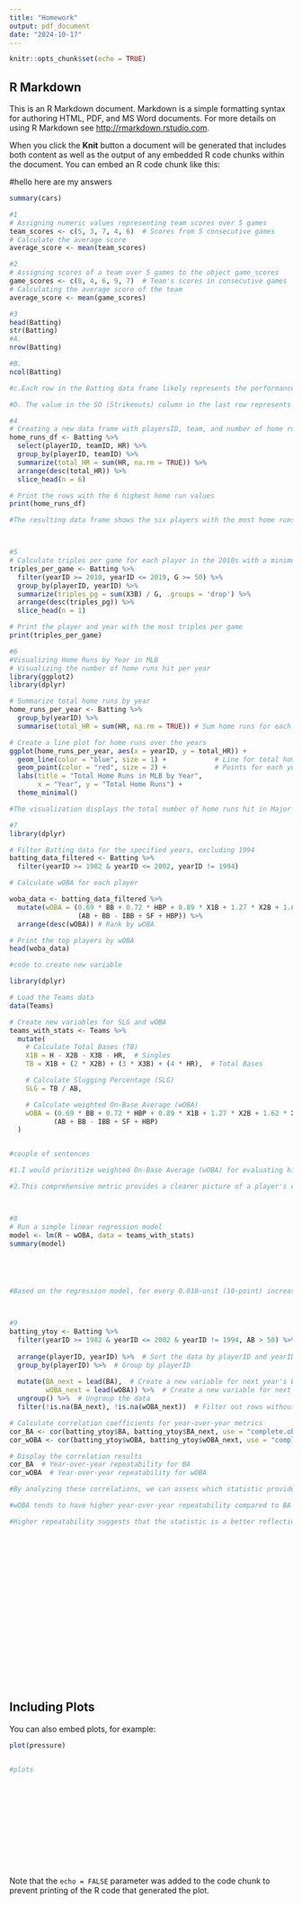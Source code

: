 ---
title: "Homework"
output: pdf_document
date: "2024-10-17"
---

```{r setup, include=FALSE}
knitr::opts_chunk$set(echo = TRUE)
```

## R Markdown

This is an R Markdown document. Markdown is a simple formatting syntax for authoring HTML, PDF, and MS Word documents. For more details on using R Markdown see <http://rmarkdown.rstudio.com>.

When you click the **Knit** button a document will be generated that includes both content as well as the output of any embedded R code chunks within the document. You can embed an R code chunk like this:

#hello here are my answers


```{r cars}
summary(cars)

#1
# Assigning numeric values representing team scores over 5 games
team_scores <- c(5, 3, 7, 4, 6)  # Scores from 5 consecutive games
# Calculate the average score
average_score <- mean(team_scores)

#2
# Assigning scores of a team over 5 games to the object game_scores
game_scores <- c(8, 4, 6, 9, 7)  # Team's scores in consecutive games
# Calculating the average score of the team
average_score <- mean(game_scores)

#3
head(Batting)
str(Batting)
#A. 
nrow(Batting)

#B. 
ncol(Batting)

#c.Each row in the Batting data frame likely represents the performance of an individual player in a specific season. For example, one row might contain all relevant statistics (hits, home runs, strikeouts, etc.) for a player in a given year.

#D. The value in the SO (Strikeouts) column in the last row represents the number of strikeouts that the corresponding player recorded in that specific season.

#4
# Creating a new data frame with playersID, team, and number of home runs
home_runs_df <- Batting %>%
  select(playerID, teamID, HR) %>%
  group_by(playerID, teamID) %>%
  summarize(total_HR = sum(HR, na.rm = TRUE)) %>%
  arrange(desc(total_HR)) %>%
  slice_head(n = 6)

# Print the rows with the 6 highest home run values
print(home_runs_df)

#The resulting data frame shows the six players with the most home runs and their respective teams. It highlights the top power hitters contributing to their teams' offensive success.



#5
# Calculate triples per game for each player in the 2010s with a minimum of 50 games played
triples_per_game <- Batting %>%
  filter(yearID >= 2010, yearID <= 2019, G >= 50) %>%
  group_by(playerID, yearID) %>%
  summarize(triples_pg = sum(X3B) / G, .groups = 'drop') %>%
  arrange(desc(triples_pg)) %>%
  slice_head(n = 1)

# Print the player and year with the most triples per game
print(triples_per_game)

#6
#Visualizing Home Runs by Year in MLB
# Visualizing the number of home runs hit per year
library(ggplot2)
library(dplyr)

# Summarize total home runs by year
home_runs_per_year <- Batting %>%
  group_by(yearID) %>%
  summarise(total_HR = sum(HR, na.rm = TRUE)) # Sum home runs for each year

# Create a line plot for home runs over the years
ggplot(home_runs_per_year, aes(x = yearID, y = total_HR)) +
  geom_line(color = "blue", size = 1) +            # Line for total home runs
  geom_point(color = "red", size = 2) +            # Points for each year
  labs(title = "Total Home Runs in MLB by Year",
       x = "Year", y = "Total Home Runs") +
  theme_minimal()

#The visualization displays the total number of home runs hit in Major League Baseball (MLB) over the years. The upward trend in home runs indicates a growing emphasis on power hitting in the sport, which could reflect changes in player training, equipment, or offensive strategies. This insight may suggest that teams could benefit from investing in power hitters to enhance their offensive capabilities.

#7
library(dplyr)

# Filter Batting data for the specified years, excluding 1994
batting_data_filtered <- Batting %>%
  filter(yearID >= 1982 & yearID <= 2002, yearID != 1994)

# Calculate wOBA for each player

woba_data <- batting_data_filtered %>%
  mutate(wOBA = (0.69 * BB + 0.72 * HBP + 0.89 * X1B + 1.27 * X2B + 1.62 * X3B + 2.1 * HR) / 
                 (AB + BB - IBB + SF + HBP)) %>% 
  arrange(desc(wOBA)) # Rank by wOBA

# Print the top players by wOBA
head(woba_data)

#code to create new variable 

library(dplyr)

# Load the Teams data
data(Teams)

# Create new variables for SLG and wOBA
teams_with_stats <- Teams %>%
  mutate(
    # Calculate Total Bases (TB)
    X1B = H - X2B - X3B - HR,  # Singles
    TB = X1B + (2 * X2B) + (3 * X3B) + (4 * HR),  # Total Bases

    # Calculate Slugging Percentage (SLG)
    SLG = TB / AB,

    # Calculate weighted On-Base Average (wOBA)
    wOBA = (0.69 * BB + 0.72 * HBP + 0.89 * X1B + 1.27 * X2B + 1.62 * X3B + 2.1 * HR) / 
           (AB + BB - IBB + SF + HBP)
  )


#couple of sentences

#1.I would prioritize weighted On-Base Average (wOBA) for evaluating hitters because it incorporates multiple offensive outcomes, such as singles, doubles, walks, and home runs, and assigns them appropriate weights based on their contribution to scoring runs.

#2.This comprehensive metric provides a clearer picture of a player's overall offensive performance, enabling teams to identify high-value players who can significantly enhance run production.



#8
# Run a simple linear regression model
model <- lm(R ~ wOBA, data = teams_with_stats)
summary(model)





#Based on the regression model, for every 0.010-unit (10-point) increase in wOBA, teams can expect to score approximately 0.45 more runs per game on average. This suggests that higher offensive efficiency, as measured by wOBA, is associated with increased run production, reflecting the metric's effectiveness in capturing a player's contribution to scoring.



#9
batting_ytoy <- Batting %>% 
  filter(yearID >= 1982 & yearID <= 2002 & yearID != 1994, AB > 50) %>%  # Filter for relevant years and at-bats
  
  arrange(playerID, yearID) %>%  # Sort the data by playerID and yearID
  group_by(playerID) %>%  # Group by playerID
  
  mutate(BA_next = lead(BA),  # Create a new variable for next year's BA
         wOBA_next = lead(wOBA)) %>%  # Create a new variable for next year's wOBA
  ungroup() %>%  # Ungroup the data
  filter(!is.na(BA_next), !is.na(wOBA_next))  # Filter out rows without next year's stats

# Calculate correlation coefficients for year-over-year metrics
cor_BA <- cor(batting_ytoy$BA, batting_ytoy$BA_next, use = "complete.obs")
cor_wOBA <- cor(batting_ytoy$wOBA, batting_ytoy$wOBA_next, use = "complete.obs")

# Display the correlation results
cor_BA  # Year-over-year repeatability for BA
cor_wOBA  # Year-over-year repeatability for wOBA

#By analyzing these correlations, we can assess which statistic provides a more reliable measure of a player's performance over time.

#wOBA tends to have higher year-over-year repeatability compared to BA based on the correlation coefficients, meaning that wOBA is more consistent across seasons for individual players.

#Higher repeatability suggests that the statistic is a better reflection of a player's individual contributions because it indicates consistency in performance. A more stable stat, like wOBA, implies that it captures a player's true offensive value more reliably than a more variable statistic like BA.






















```

## Including Plots

You can also embed plots, for example:

```{r pressure, echo=FALSE}
plot(pressure)


#plots














```

Note that the `echo = FALSE` parameter was added to the code chunk to prevent printing of the R code that generated the plot.
